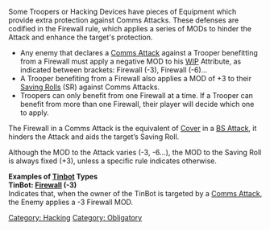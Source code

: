 {{n5-section-hacking}}
{{n5-section-equipment}}


Some Troopers or Hacking Devices have pieces of Equipment which provide extra protection against Comms Attacks. These defenses are codified in the Firewall rule, which applies a series of MODs to hinder the Attack and enhance the target's protection.

{{css_skillbox |black| FIREWALL | EQUIPMENT }}
{{skill-label | Obligatory }}
{{effects}}
* Any enemy that declares a [[Comms Attack]] against a Trooper benefitting from a Firewall must apply a negative MOD to his [[WIP]] Attribute, as indicated between brackets: Firewall (-3), Firewall (-6)...
* A Trooper benefiting from a Firewall also applies a MOD of +3 to their [[Saving Roll]]s (SR) against Comms Attacks.
* Troopers can only benefit from one Firewall at a time. If a Trooper can benefit from more than one Firewall, their player will decide which one to apply.
{{css_skillbox-end}}


{{advice-start}}
The Firewall in a Comms Attack is the equivalent of [[Cover]] in a [[BS Attack]], it hinders the Attack and aids the target’s Saving Roll.

Although the MOD to the Attack varies (-3, -6…), the MOD to the Saving Roll is always fixed (+3), unless a specific rule indicates otherwise.
{{advice-end}}


{{see-also}}
'''Examples of [[Tinbot]] Types'''<br>
'''TinBot: [[Firewall]] (-3)''' <br>
Indicates that, when the owner of the TinBot is targeted by a [[Comms Attack]], the Enemy applies a -3 Firewall MOD.
{{see-also-end}}


[[Category: Hacking]]

<!-- Label and Trait categories. -->
[[Category: Obligatory ]]